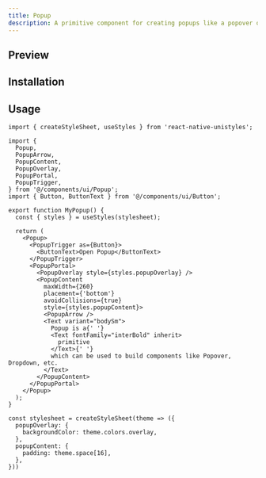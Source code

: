 ```yaml
---
title: Popup
description: A primitive component for creating popups like a popover or dropdown-menu.
---
```



## Preview

<ComponentPreview name="Popup" />


## Installation

<ItemInstallationDoc name="Popup" />


## Usage

```tsx title="MyPopup.tsx"
import { createStyleSheet, useStyles } from 'react-native-unistyles';

import {
  Popup,
  PopupArrow,
  PopupContent,
  PopupOverlay,
  PopupPortal,
  PopupTrigger,
} from '@/components/ui/Popup';
import { Button, ButtonText } from '@/components/ui/Button';

export function MyPopup() {
  const { styles } = useStyles(stylesheet);

  return (
    <Popup>
      <PopupTrigger as={Button}>
        <ButtonText>Open Popup</ButtonText>
      </PopupTrigger>
      <PopupPortal>
        <PopupOverlay style={styles.popupOverlay} />
        <PopupContent
          maxWidth={260}
          placement={'bottom'}
          avoidCollisions={true}
          style={styles.popupContent}>
          <PopupArrow />
          <Text variant="bodySm">
            Popup is a{' '}
            <Text fontFamily="interBold" inherit>
              primitive
            </Text>{' '}
            which can be used to build components like Popover, Dropdown, etc.
          </Text>
        </PopupContent>
      </PopupPortal>
    </Popup>
  );
}

const stylesheet = createStyleSheet(theme => ({
  popupOverlay: {
    backgroundColor: theme.colors.overlay,
  },
  popupContent: {
    padding: theme.space[16],
  },
}))
```